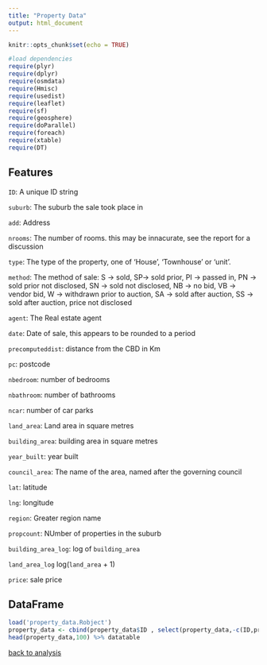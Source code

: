 ```yaml
---
title: "Property Data"
output: html_document
---
```


```r
knitr::opts_chunk$set(echo = TRUE)
```

```r
#load dependencies
require(plyr)
require(dplyr)
require(osmdata)
require(Hmisc)
require(usedist)
require(leaflet)
require(sf)
require(geosphere)
require(doParallel)
require(foreach)
require(xtable)
require(DT)
```

## Features
`ID`: A unique ID string

`suburb`: The suburb the sale took place in

`add`: Address

`nrooms`: The number of rooms. this may be innacurate, see the report for a discussion

`type`: The type of the property, one of 'House', 'Townhouse' or 'unit'.

`method`: The method of sale: 
S -> sold, SP-> sold prior, PI -> passed in, PN -> sold prior not disclosed, SN -> sold not disclosed, NB -> no bid, VB -> vendor bid, W -> withdrawn prior to auction, SA -> sold after auction, SS -> sold after auction, price not disclosed

`agent`: The Real estate agent

`date`: Date of sale, this appears to be rounded to a period

`precomputeddist`: distance from the CBD in Km

`pc`: postcode

`nbedroom`: number of bedrooms

`nbathroom`: number of bathrooms

`ncar`: number of car parks

`land_area`: Land area in square metres

`building_area`: building area in square metres

`year_built`: year built

`council_area`: The name of the area, named after the governing council

`lat`: latitude

`lng`: longitude

`region`: Greater region name

`propcount`: NUmber of properties in the suburb

`building_area_log`: log of `building_area`

`land_area_log` log(`land_area` + 1)

`price`: sale price

## DataFrame
```r
load('property_data.Robject')
property_data <- cbind(property_data$ID , select(property_data,-c(ID,price)) , property_data$price)
head(property_data,100) %>% datatable
```

[back to analysis](report.html#data)
